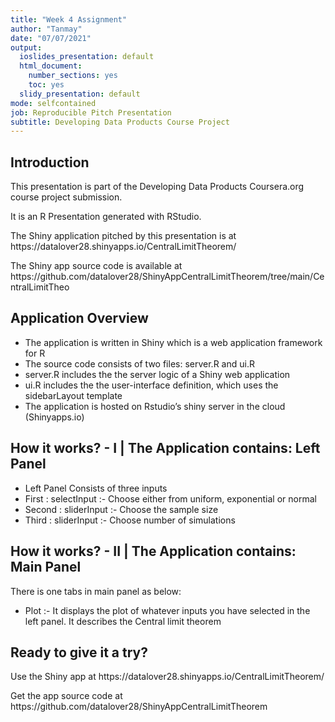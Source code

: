 ---
title: "Week 4 Assignment"
author: "Tanmay"
date: "07/07/2021"
output:
  ioslides_presentation: default
  html_document:
    number_sections: yes
    toc: yes
  slidy_presentation: default
mode: selfcontained
job: Reproducible Pitch Presentation
subtitle: Developing Data Products Course Project
---

## Introduction

This presentation is part of the Developing Data Products Coursera.org course project submission.

It is an R Presentation generated with RStudio.

The Shiny application pitched by this presentation is at https://datalover28.shinyapps.io/CentralLimitTheorem/

The Shiny app source code is available at https://github.com/datalover28/ShinyAppCentralLimitTheorem/tree/main/CentralLimitTheo


## Application Overview

- The application is written in Shiny which is a web application framework for R
- The source code consists of two files: server.R and ui.R
- server.R includes the the server logic of a Shiny web application
- ui.R includes the the user-interface definition, which uses the sidebarLayout template
- The application is hosted on Rstudio's shiny server in the cloud (Shinyapps.io)

## How it works? - I | The Application contains: Left Panel

- Left Panel Consists of three inputs
- First : selectInput :- Choose either from uniform, exponential or normal
- Second : sliderInput :- Choose the sample size
- Third : sliderInput :- Choose number of simulations

## How it works? - II | The Application contains: Main Panel

There is one tabs in main panel as below:

- Plot :- It displays the plot of whatever inputs you have selected in the left panel. It describes the Central limit theorem


## Ready to give it a try?

Use the Shiny app at https://datalover28.shinyapps.io/CentralLimitTheorem/ 

Get the app source code at https://github.com/datalover28/ShinyAppCentralLimitTheorem

